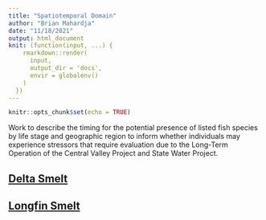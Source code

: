```yaml
---
title: "Spatiotemporal Domain"
author: "Brian Mahardja"
date: "11/18/2021"
output: html_document
knit: (function(input, ...) {
    rmarkdown::render(
      input,
      output_dir = 'docs',
      envir = globalenv()
    )
  })
---
```


```r
knitr::opts_chunk$set(echo = TRUE)
```

Work to describe the timing for the potential presence of listed fish species by life stage and geographic region to inform whether individuals may experience stressors that require evaluation due to the Long-Term Operation of the Central Valley Project and State Water Project.

## [Delta Smelt](DeltaSmelt.html)
## [Longfin Smelt](LongfinSmelt.html)
